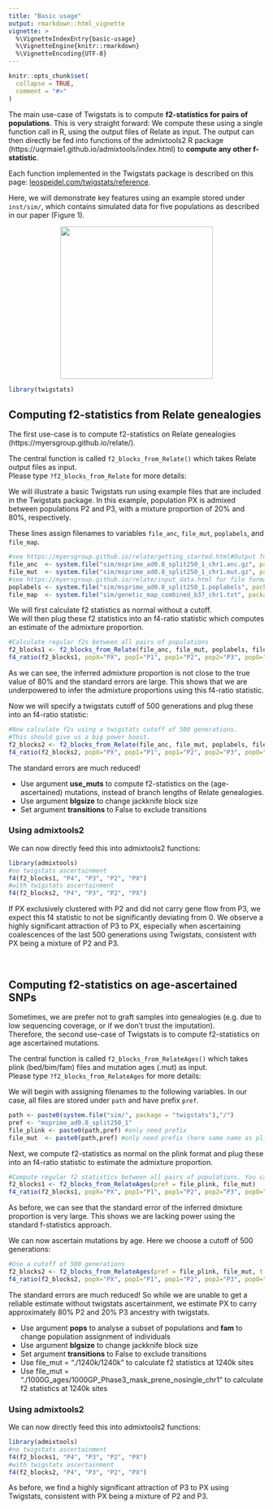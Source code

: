 ```yaml
---
title: "Basic usage"
output: rmarkdown::html_vignette
vignette: >
  %\VignetteIndexEntry{basic-usage}
  %\VignetteEngine{knitr::rmarkdown}
  %\VignetteEncoding{UTF-8}
---
```


```r
knitr::opts_chunk$set(
  collapse = TRUE,
  comment = "#>"
)
```

The main use-case of Twigstats is to compute <b>f2-statistics for pairs of populations</b>. This is very straight forward: We compute these using a single function call in R, using the output files of Relate as input. The output can then directly be fed into functions of the admixtools2 R package (https://uqrmaie1.github.io/admixtools/index.html) to <b>compute any other f-statistic</b>.<br>

Each function implemented in the Twigstats package is described on this page: [leospeidel.com/twigstats/reference](https://leospeidel.com/twigstats_old/reference).

Here, we will demonstrate key features using an example stored under ```inst/sim/```, which contains simulated data for five populations as described in our paper (Figure 1).

<center>
![](images/f4ratio.png){#id .class width=300px height=300px}
</center>

```r
library(twigstats)
```

## Computing f2-statistics from Relate genealogies
The first use-case is to compute f2-statistics on Relate genealogies (https://myersgroup.github.io/relate/).<br>

The central function is called ```f2_blocks_from_Relate()``` which takes Relate output files as input.<br>
Please type ```?f2_blocks_from_Relate``` for more details:<br>

We will illustrate a basic Twigstats run using example files that are included in the Twigstats package.
In this example, population PX is admixed between populations P2 and P3, with a mixture proportion of 20% and 80%, respectively.

These lines assign filenames to variables ```file_anc```, ```file_mut```, ```poplabels```, and ```file_map```.
```r
#see https://myersgroup.github.io/relate/getting_started.html#Output for file formats
file_anc  <- system.file("sim/msprime_ad0.8_split250_1_chr1.anc.gz", package = "twigstats")
file_mut  <- system.file("sim/msprime_ad0.8_split250_1_chr1.mut.gz", package = "twigstats")
#see https://myersgroup.github.io/relate/input_data.html for file formats
poplabels <- system.file("sim/msprime_ad0.8_split250_1.poplabels", package = "twigstats")
file_map  <- system.file("sim/genetic_map_combined_b37_chr1.txt", package = "twigstats") #recombination map (three column format)
```

We will first calculate f2 statistics as normal without a cutoff.<br/>
We will then plug these f2 statistics into an f4-ratio statistic which computes an estimate of the admixture proportion.
```r
#Calculate regular f2s between all pairs of populations
f2_blocks1 <- f2_blocks_from_Relate(file_anc, file_mut, poplabels, file_map)
f4_ratio(f2_blocks1, popX="PX", popI="P1", pop1="P2", pop2="P3", popO="P4")
```
As we can see, the inferred admixture proportion is not close to the true value of 80% and the standard errors are large. This shows that we are underpowered to infer the admixture proportions using this f4-ratio statistic.

Now we will specify a twigstats cutoff of 500 generations and plug these into an f4-ratio statistic:
```r
#Now calculate f2s using a twigstats cutoff of 500 generations. 
#This should give us a big power boost.
f2_blocks2 <- f2_blocks_from_Relate(file_anc, file_mut, poplabels, file_map, t = 500)
f4_ratio(f2_blocks2, popX="PX", popI="P1", pop1="P2", pop2="P3", popO="P4")
```
The standard errors are much reduced!

- Use argument <b>use_muts</b> to compute f2-statistics on the (age-ascertained) mutations, instead of branch lengths of Relate genealogies.
- Use argument <b>blgsize</b> to change jackknife block size
- Set argument <b>transitions</b> to False to exclude transitions

### Using admixtools2
We can now directly feed this into admixtools2 functions:
```r
library(admixtools)
#no twigstats ascertainment
f4(f2_blocks1, "P4", "P3", "P2", "PX")
#with twigstats ascertainment
f4(f2_blocks2, "P4", "P3", "P2", "PX")
```
If PX exclusively clustered with P2 and did not carry gene flow from P3, we expect this f4 statistic to not be significantly deviating from 0.
We observe a highly significant attraction of P3 to PX, especially when ascertaining coalescences of the last 500 generations using Twigstats, consistent with PX being a mixture of P2 and P3.

<br/>

## Computing f2-statistics on age-ascertained SNPs
Sometimes, we are prefer not to graft samples into genealogies (e.g. due to low sequencing coverage, or if we don't trust the imputation). <br>
Therefore, the second use-case of Twigstats is to compute f2-statistics on age ascertained mutations.<br>

The central function is called ```f2_blocks_from_RelateAges()``` which takes plink (bed/bim/fam) files and mutation ages (.mut) as input.<br>
Please type ```?f2_blocks_from_RelateAges``` for more details:<br>

We will begin with assigning filenames to the following variables. In our case, all files are stored under ```path``` and have prefix ```pref```.
```r
path <- paste0(system.file("sim/", package = "twigstats"),"/")
pref <- "msprime_ad0.8_split250_1"
file_plink <- paste0(path,pref) #only need prefix
file_mut  <- paste0(path,pref) #only need prefix (here same name as plink file but can be different)
```

Next, we compute f2-statistics as normal on the plink format and plug these into an f4-ratio statistic to estimate the admixture proportion.
```r
#Compute regular f2 statistics between all pairs of populations. You can use pops to only calculate f2s between specified populations.
f2_blocks1 <- f2_blocks_from_RelateAges(pref = file_plink, file_mut)
f4_ratio(f2_blocks1, popX="PX", popI="P1", pop1="P2", pop2="P3", popO="P4")
```
As before, we can see that the standard error of the inferred dmixture proportion is very large. This shows we are lacking power using the standard f-statistics approach.

We can now ascertain mutations by age. Here we choose a cutoff of 500 generations:
```r
#Use a cutoff of 500 generations
f2_blocks2 <- f2_blocks_from_RelateAges(pref = file_plink, file_mut, t = 500)
f4_ratio(f2_blocks2, popX="PX", popI="P1", pop1="P2", pop2="P3", popO="P4")
```
The standard errors are much reduced!
So while we are unable to get a reliable estimate without twigstats ascertainment, we estimate PX to carry approximately 80% P2 and 20% P3 ancestry with twigstats.


- Use argument <b>pops</b> to analyse a subset of populations and <b>fam</b> to change population assignment of individuals
- Use argument <b>blgsize</b> to change jackknife block size
- Set argument <b>transitions</b> to False to exclude transitions
- Use file_mut = "./1240k/1240k" to calculate f2 statistics at 1240k sites
- Use file_mut = "./1000G_ages/1000GP_Phase3_mask_prene_nosingle_chr1" to calculate f2 statistics at 1240k sites

### Using admixtools2
We can now directly feed this into admixtools2 functions:
```r
library(admixtools)
#no twigstats ascertainment
f4(f2_blocks1, "P4", "P3", "P2", "PX")
#with twigstats ascertainment
f4(f2_blocks2, "P4", "P3", "P2", "PX")
```
As before, we find a highly significant attraction of P3 to PX using Twigstats, consistent with PX being a mixture of P2 and P3.

